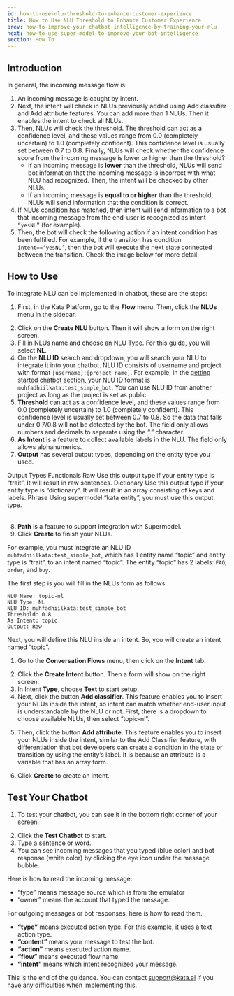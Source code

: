 ```yaml
---
id: how-to-use-nlu-threshold-to-enhance-customer-experience
title: How to Use NLU Threshold to Enhance Customer Experience
prev: how-to-improve-your-chatbot-intelligence-by-training-your-nlu
next: how-to-use-super-model-to-improve-your-bot-intelligence
section: How To
---
```


## Introduction

In general, the incoming message flow is:

1. An incoming message is caught by intent.
2. Next, the intent will check in NLUs previously added using Add classifier and Add attribute features. You can add more than 1 NLUs. Then it enables the intent to check all NLUs.
3. Then, NLUs will check the threshold. The threshold can act as a confidence level, and these values range from 0.0 (completely uncertain) to 1.0 (completely confident). This confidence level is usually set between 0.7 to 0.8. Finally, NLUs will check whether the confidence score from the incoming message is lower or higher than the threshold?
    - If an incoming message is **lower** than the threshold, NLUs will send bot information that the incoming message is incorrect with what NLU had recognized. Then, the intent will be checked by other NLUs.
    - If an incoming message is **equal to or higher** than the threshold, NLUs will send information that the condition is correct.
4. If NLUs condition has matched, then intent will send information to a bot that incoming message from the end-user is recognized as intent `“yesNL”` (for example).
5. Then, the bot will check the following action if an intent condition has been fulfilled. For example, if the transition has condition `intent==‘yesNL’`, then the bot will execute the next state connected between the transition. Check the image below for more detail.

<ImageWrapper>
  <FigureImage
    alt="Image 1 Alt"
    src="/assets/images/products/kata-platform/how-to/how-to-use-nlu-threshold-to-enhance-customer-experience/image1.webp"
    caption={{ title: 'Figure 1', description: 'Transition example which condition has intent using NLU.' }}
    layout="responsive"
  />
</ImageWrapper>

## How to Use

To integrate NLU can be implemented in chatbot, these are the steps:

1. First, in the Kata Platform, go to the **Flow** menu. Then, click the **NLUs** menu in the sidebar.

<ImageWrapper>
  <FigureImage
    alt="Image 2 Alt"
    src="/assets/images/products/kata-platform/how-to/how-to-use-nlu-threshold-to-enhance-customer-experience/image2.webp"
    caption={{ title: 'Figure 2', description: 'NLUs position in sidebar.' }}
    layout="responsive"
  />
</ImageWrapper>

2. Click on the **Create NLU** button. Then it will show a form on the right screen.
3. Fill in NLUs name and choose an NLU Type. For this guide, you will select **NL**.
4. On the **NLU ID** search and dropdown, you will search your NLU to integrate it into your chatbot. NLU ID consists of username and project with format `[username]:[project name]`. For example, in the [getting started chatbot section](/kata-platform/documentation-content/start-your-first-chatbot), your NLU ID format is `muhfadhiilkata:test_simple_bot`. You can use NLU ID from another project as long as the project is set as public.
5. **Threshold** can act as a confidence level, and these values range from 0.0 (completely uncertain) to 1.0 (completely confident). This confidence level is usually set between 0.7 to 0.8. So the data that falls under 0.7/0.8 will not be detected by the bot. The field only allows numbers and decimals to separate using the “.” character.
6. **As Intent** is a feature to collect available labels in the NLU. The field only allows alphanumerics.
7. **Output** has several output types, depending on the entity type you used.

<Table>
  <TableHead>
    <TableHeadCell>
      Output Types
    </TableHeadCell>
    <TableHeadCell>
      Functionals
    </TableHeadCell>
  </TableHead>
  <TableBody>
    <TableBodyRow>
      <TableBodyCell>
        Raw
      </TableBodyCell>
      <TableBodyCell>
        Use this output type if your entity type is “trait”. It will result in raw sentences.
      </TableBodyCell>
    </TableBodyRow>
    <TableBodyRow>
      <TableBodyCell>
        Dictionary
      </TableBodyCell>
      <TableBodyCell>
        Use this output type if your entity type is “dictionary”. It will result in an array consisting of keys and labels.
      </TableBodyCell>
    </TableBodyRow>
    <TableBodyRow>
      <TableBodyCell>
        Phrase
      </TableBodyCell>
      <TableBodyCell>
        Using supermodel “kata entity”, you must use this output type.
      </TableBodyCell>
    </TableBodyRow>
  </TableBody>
</Table>

8. **Path** is a feature to support integration with Supermodel.
9. Click **Create** to finish your NLUs.

For example, you must integrate an NLU ID `muhfadhiilkata:test_simple_bot`, which has 1 entity name “topic” and entity type is “trait”, to an intent named “topic”. The entity “topic” has 2 labels: `FAQ`, `order`, and `buy`.

The first step is you will fill in the NLUs form as follows:

```
NLU Name: topic-nl
NLU Type: NL
NLU ID: muhfadhiilkata:test_simple_bot
Threshold: 0.8
As Intent: topic
Output: Raw
```

Next, you will define this NLU inside an intent. So, you will create an intent named “topic”.

1. Go to the **Conversation Flows** menu, then click on the **Intent** tab.

<ImageWrapper>
  <FigureImage
    alt="Image 3 Alt"
    src="/assets/images/products/kata-platform/how-to/how-to-use-nlu-threshold-to-enhance-customer-experience/image3.webp"
    caption={{ title: 'Figure 3', description: 'Intent tab position.' }}
    layout="responsive"
  />
</ImageWrapper>

2. Click the **Create Intent** button. Then a form will show on the right screen.
3. In Intent **Type**, choose **Text** to start setup.
4. Next, click the button **Add classifier**. This feature enables you to insert your NLUs inside the intent, so intent can match whether end-user input is understandable by the NLU or not. First, there is a dropdown to choose available NLUs, then select “topic-nl”.

<ImageWrapper>
  <FigureImage
    alt="Image 4 Alt"
    src="/assets/images/products/kata-platform/how-to/how-to-use-nlu-threshold-to-enhance-customer-experience/image4.webp"
    caption={{ title: 'Figure 4', description: 'Add classifier feature.' }}
    layout="responsive"
  />
</ImageWrapper>

5. Then, click the button **Add attribute**. This feature enables you to insert your NLUs inside the intent, similar to the Add Classifier feature, with differentiation that bot developers can create a condition in the state or transition by using the entity’s label. It is because an attribute is a variable that has an array form.

<ImageWrapper>
  <FigureImage
    alt="Image 5 Alt"
    src="/assets/images/products/kata-platform/how-to/how-to-use-nlu-threshold-to-enhance-customer-experience/image5.webp"
    caption={{ title: 'Figure 5', description: 'Add classifier feature.' }}
    layout="responsive"
  />
</ImageWrapper>

6. Click **Create** to create an intent.

## Test Your Chatbot

1. To test your chatbot, you can see it in the bottom right corner of your screen.

<ImageWrapper>
  <FigureImage
    alt="Image 6 Alt"
    src="/assets/images/products/kata-platform/how-to/how-to-use-nlu-threshold-to-enhance-customer-experience/image6.webp"
    caption={{ title: 'Figure 6', description: 'Emulator location.' }}
    layout="responsive"
  />
</ImageWrapper>

2. Click the **Test Chatbot** to start.
3. Type a sentence or word.
4. You can see incoming messages that you typed (blue color) and bot response (white color) by clicking the eye icon under the message bubble.

<ImageWrapper>
  <FigureImage
    alt="Image 7 Alt"
    src="/assets/images/products/kata-platform/how-to/how-to-use-nlu-threshold-to-enhance-customer-experience/image7.webp"
    caption={{ title: 'Figure 7', description: 'View detail in incoming message and outgoing message.' }}
    layout="responsive"
  />
</ImageWrapper>

Here is how to read the incoming message:

<ImageWrapper>
  <FigureImage
    alt="Image 8 Alt"
    src="/assets/images/products/kata-platform/how-to/how-to-use-nlu-threshold-to-enhance-customer-experience/image8.webp"
    caption={{ title: 'Figure 8', description: 'Incoming message example.' }}
    layout="responsive"
  />
</ImageWrapper>

-   “type” means message source which is from the emulator
-   “owner” means the account that typed the message.

For outgoing messages or bot responses, here is how to read them.

<ImageWrapper>
  <FigureImage
    alt="Image 9 Alt"
    src="/assets/images/products/kata-platform/how-to/how-to-use-nlu-threshold-to-enhance-customer-experience/image9.webp"
    caption={{ title: 'Figure 9', description: 'Incoming message example.' }}
    layout="responsive"
  />
</ImageWrapper>

-   **“type”** means executed action type. For this example, it uses a text action type.
-   **“content”** means your message to test the bot.
-   **“action”** means executed action name.
-   **“flow”** means executed flow name.
-   **“intent”** means which intent recognized your message.

This is the end of the guidance. You can contact <a href="mailto:support@kata.ai">support@kata.ai</a> if you have any difficulties when implementing this.
